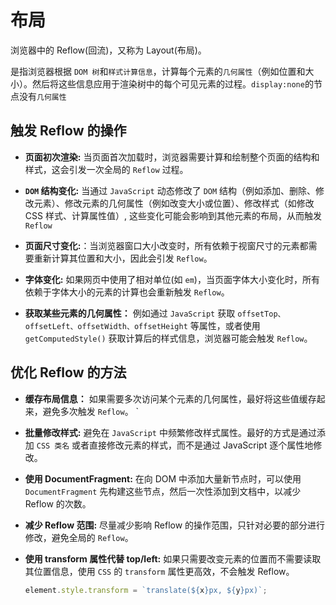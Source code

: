 # 布局

浏览器中的 Reflow(回流)，又称为 Layout(布局)。

是指浏览器根据 `DOM 树`和`样式计算信息`，计算每个元素的`几何属性`（例如位置和大小）。然后将这些信息应用于渲染树中的每个可见元素的过程。`display:none`的节点没有`几何属性`

## 触发 Reflow 的操作

- **页面初次渲染:** 当页面首次加载时，浏览器需要计算和绘制整个页面的结构和样式，这会引发一次全局的 `Reflow` 过程。

- **`DOM` 结构变化:** 当通过 `JavaScript` 动态修改了 `DOM` 结构（例如添加、删除、修改元素）、修改元素的几何属性（例如改变大小或位置）、修改样式（如修改 CSS 样式、计算属性值）,
  这些变化可能会影响到其他元素的布局，从而触发 `Reflow`

- **页面尺寸变化:**：当浏览器窗口大小改变时，所有依赖于视窗尺寸的元素都需要重新计算其位置和大小，因此会引发 `Reflow`。

- **字体变化:** 如果网页中使用了相对单位(如 `em`)，当页面字体大小变化时，所有依赖于字体大小的元素的计算也会重新触发 `Reflow`。

- **获取某些元素的几何属性：** 例如通过 `JavaScript` 获取 `offsetTop、offsetLeft、offsetWidth、offsetHeight` 等属性，或者使用 `getComputedStyle()` 获取计算后的样式信息，浏览器可能会触发 `Reflow`。

## 优化 Reflow 的方法

- **缓存布局信息：** 如果需要多次访问某个元素的几何属性，最好将这些值缓存起来，避免多次触发 `Reflow`。
  `
- **批量修改样式:** 避免在 `JavaScript` 中频繁修改样式属性。最好的方式是通过添加 `CSS 类名` 或者直接修改元素的样式，而不是通过 JavaScript 逐个属性地修改。

- **使用 DocumentFragment:** 在向 DOM 中添加大量新节点时，可以使用 `DocumentFragment` 先构建这些节点，然后一次性添加到文档中，以减少 Reflow 的次数。

- **减少 Reflow 范围:** 尽量减少影响 Reflow 的操作范围，只针对必要的部分进行修改，避免全局的 `Reflow`。

- **使用 transform 属性代替 top/left:** 如果只需要改变元素的位置而不需要读取其位置信息，使用 `CSS` 的 `transform` 属性更高效，不会触发 Reflow。

  ```JavaScript
  element.style.transform = `translate(${x}px, ${y}px)`;
  ```
